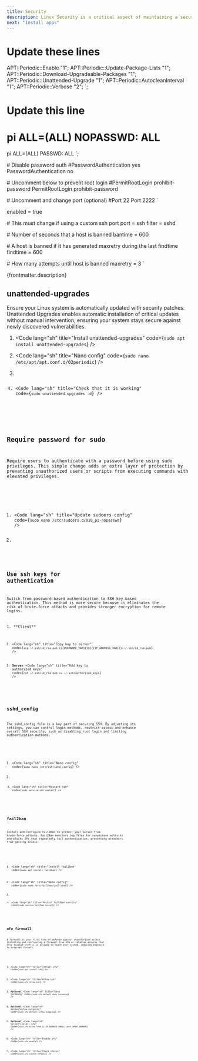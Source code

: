 ```yaml
---
title: Security
description: Linux Security is a critical aspect of maintaining a secure and stable server or personal environment. This page provides a comprehensive guide on key security practices to harden a Linux system, reduce vulnerabilities and protect against common threats. By following these best practices, you can ensure that your system is well-defended from unauthorized access, malware and potential exploits.
next: "Install apps"
---
```



# Update these lines
APT::Periodic::Enable "1";
APT::Periodic::Update-Package-Lists "1";
APT::Periodic::Download-Upgradeable-Packages "1";
APT::Periodic::Unattended-Upgrade "1";
APT::Periodic::AutocleanInterval "1";
APT::Periodic::Verbose "2";
`;

# Update this line
# pi ALL=(ALL) NOPASSWD: ALL
pi ALL=(ALL) PASSWD: ALL
`;

\# Disable password auth
#PasswordAuthentication yes
PasswordAuthentication no

\# Uncomment below to prevent root login
#PermitRootLogin prohibit-password
PermitRootLogin prohibit-password

\# Uncomment and change port (optional)
#Port 22
Port 2222
`

enabled = true

\# This must change if using a custom ssh port
port = ssh
filter = sshd

\# Number of seconds that a host is banned
bantime = 600

\# A host is banned if it has generated maxretry during the last findtime
findtime = 600

\# How many attempts until host is banned
maxretry = 3
`

<p>{frontmatter.description}</p>

## unattended-upgrades

Ensure your Linux system is automatically updated with security patches. Unattended Upgrades enables automatic installation of critical updates without manual intervention, ensuring your system stays secure against newly discovered vulnerabilities.

<Steps>

1. <Code lang="sh" title="Install unattended-upgrades" code={`sudo apt install unattended-upgrades`} />

2. <Code lang="sh" title="Nano config" code={`sudo nano /etc/apt/apt.conf.d/02periodic`} />

3. <Code lang="sh" frame="terminal" title="/etc/apt/apt.conf.d/02periodic" preserveIndent code={unattendedUpgradesConfig} />

4. <Code lang="sh" title="Check that it is working" code={`sudo unattended-upgrades -d`} />

</Steps>

## Require password for sudo

Require users to authenticate with a password before using sudo privileges. This simple change adds an extra layer of protection by preventing unauthorized users or scripts from executing commands with elevated privileges.

<Steps>

1. <Code lang="sh" title="Update sudoers config" code={`sudo nano /etc/sudoers.d/010_pi-nopasswd`} />

2. <Code lang="sh" frame="terminal" title="/etc/sudoers.d/010_pi-nopasswd" preserveIndent code={sudoersConfig} />

</Steps>

## Use ssh keys for authentication

Switch from password-based authentication to SSH key-based authentication. This method is more secure because it eliminates the risk of brute-force attacks and provides stronger encryption for remote logins.

<Steps>
1. **Client** <Code lang="sh" title="Create key" code={`ssh-keygen -t rsa`} />

2. <Code lang="sh" title="Copy key to server" code={`scp ~/.ssh/id_rsa.pub {{{USERNAME_VAR}}}@{{{IP_ADDRESS_VAR}}}:~/.ssh/id_rsa.pub`} />

3. **Server** <Code lang="sh" title="Add key to authorized keys" code={`cat ~/.ssh/id_rsa.pub >> ~/.ssh/authorized_keys`} />

</Steps>

## sshd_config

The sshd_config file is a key part of securing SSH. By adjusting its settings, you can control login methods, restrict access and enhance overall SSH security, such as disabling root login and limiting authentication methods.

<Steps>

1. <Code lang="sh" title="Nano config" code={`sudo nano /etc/ssh/sshd_config`} />

2. <Code lang="sh" title="Update sshd_config" frame="terminal" preserveIndent code={sshdConfig} />

3. <Code lang="sh" title="Restart ssh" code={`sudo service ssh restart`} />

</Steps>

## fail2ban

Install and configure Fail2Ban to protect your server from brute-force attacks. Fail2Ban monitors log files for suspicious activity and blocks IPs that repeatedly fail authentication, preventing attackers from gaining access.

<Steps>

1. <Code lang="sh" title="Install fail2ban" code={`sudo apt install fail2ban`} />

2. <Code lang="sh" title="Nano config" code={`sudo nano /etc/fail2ban/jail.conf`} />

3. <Code lang="sh" title="Optional changes" frame="terminal" preserveIndent code={fail2banConfig} />

4. <Code lang="sh" title="Restart fail2ban service" code={`sudo service fail2ban restart`} />

</Steps>

## ufw firewall

A firewall is your first line of defense against unauthorized access. Installing and configuring a firewall like UFW or iptables ensures that only trusted traffic is allowed to reach your system, reducing exposure to external threats.

<Steps>

1. <Code lang="sh" title="Install ufw" code={`sudo apt install ufw`} />

2. <Code lang="sh" title="Allow ssh" code={`sudo ufw allow ssh`} />

3. **_Optional_** <Code lang="sh" title="Deny incoming" code={`sudo ufw default deny incoming`} />

4. **_Optional_** <Code lang="sh" title="Allow outgoing" code={`sudo ufw default allow outgoing`} />

5. **_Optional_** <Code lang="sh" title="Install ufw" code={`sudo ufw allow from {{{IP_ADDRESS_VAR}}} port $PORT_NUMBER`} />

6. <Code lang="sh" title="Enable ufw" code={`sudo ufw enable`} />

7. <Code lang="sh" title="Check status" code={`sudo ufw status verbose`} />

</Steps>
